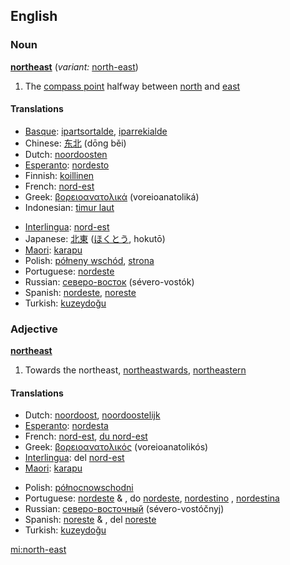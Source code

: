==English==
===Noun===
'''[[north]][[east]]''' (''variant:'' [[north-east]])

# The [[compass point]] halfway between [[north]] and [[east]]

====Translations====
{{top}}
*[[Basque]]: [[ipartsortalde]], [[iparrekialde]]
*Chinese: [[东北]] (dōng běi)
*Dutch: [[noordoosten]] {{n}}
*[[Esperanto]]: [[nordesto]]
*Finnish: [[koillinen]]
*French: [[nord-est]] {{m}}
*Greek: [[βορειοανατολικά]] (voreioanatoliká)
*Indonesian: [[timur laut]]
{{mid}}
*[[Interlingua]]: [[nord-est]]
*Japanese: [[北東]] ([[ほくとう]], hokutō)
*[[Maori]]: [[karapu]]
*Polish: [[półneny wschód]], [[strona]]
*Portuguese: [[nordeste]] {{m}}
*Russian: [[северо-восток]] (sévero-vostók) {{m}}
*Spanish: [[nordeste]], [[noreste]] {{m}}
*Turkish: [[kuzeydoğu]]
{{bottom}}

===Adjective===
'''[[north]][[east]]'''

# Towards the northeast, [[northeastward]]s, [[northeastern]]

====Translations====
{{top}}
*Dutch: [[noordoost]], [[noordoostelijk]]
*[[Esperanto]]: [[nordesta]]
*French: [[nord-est]], [[du nord-est]]
*Greek: [[βορειοανατολικός]] (voreioanatolikós)
*[[Interlingua]]: del [[nord-est]]
*[[Maori]]: [[karapu]]
{{mid}}
*Polish: [[północnowschodni]]
*Portuguese: [[nordeste]] {{m}} & {{f}},  do [[nordeste]], [[nordestino]] {{m}},  [[nordestina]] {{f}}
*Russian: [[северо-восточный]] (sévero-vostóčnyj) {{m}}
*Spanish: [[noreste]] {{m}} & {{f}},  del [[noreste]]
*Turkish: [[kuzeydoğu]]
{{bottom}}

[[mi:north-east]]